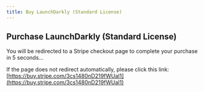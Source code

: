 ```yaml
---
title: Buy LaunchDarkly (Standard License)
---
```



<Head>
  <meta httpEquiv="refresh" content="5; url='https://buy.stripe.com/3cs1480nD219fWUaI1'" />
</Head>

## Purchase LaunchDarkly (Standard License)

You will be redirected to a Stripe checkout page to complete your purchase in 5 seconds…

If the page does not redirect automatically, please click this link: [https://buy.stripe.com/3cs1480nD219fWUaI1](https://buy.stripe.com/3cs1480nD219fWUaI1)
